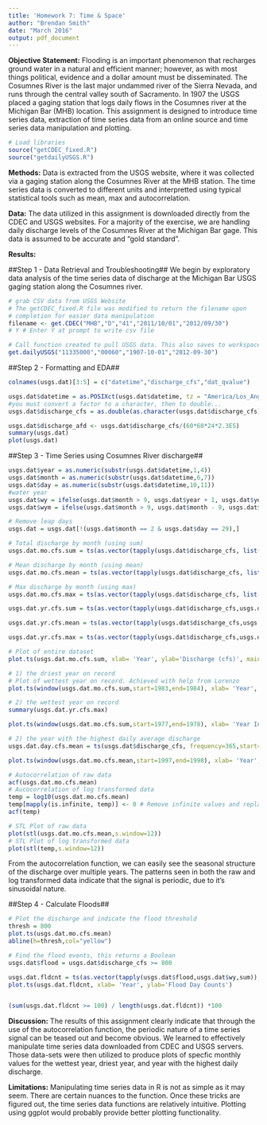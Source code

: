 ```yaml
---
title: 'Homework 7: Time & Space'
author: "Brendan Smith"
date: "March 2016"
output: pdf_document
---
```


**Objective Statement:** Flooding is an important phenomenon that recharges ground water in a natural and efficient manner; however, as with most things political, evidence and a dollar amount must be disseminated. The Cosumnes River is the last major undammed river of the Sierra Nevada, and runs through the central valley south of Sacramento. In 1907 the USGS placed a gaging station that logs daily flows in the Cosumnes river at the Michigan Bar (MHB) location. This assignment is designed to introduce time series data, extraction of time series data from an online source and time series data manipulation and plotting. 

```r
# Load libraries
source("getCDEC_fixed.R")
source("getdailyUSGS.R")
```

**Methods:** Data is extracted from the USGS website, where it was collected via a gaging station along the Cosumnes River at the MHB station. The time series data is converted to different units and interpretted using typical statistical tools such as mean, max and autocorrelation.

**Data:** The data utilized in this assignment is downloaded directly from the CDEC and USGS websites. For a majority of the exercise, we are handling daily discharge levels of the Cosumnes River at the Michigan Bar gage. This data is assumed to be accurate and "gold standard".

**Results:**

##Step 1 - Data Retrieval and Troubleshooting##
We begin by exploratory data analysis of the time series data of discharge at the Michigan Bar USGS gaging station along the Cosumnes river. 
```r
# grab CSV data from USGS Website
# The getCDEC_fixed.R file was modified to return the filename upon
# completion for easier data manipulation
filename <- get.CDEC("MHB","D","41","2011/10/01","2012/09/30")
# Y # Enter Y at prompt to write csv file
```

```r
# Call function created to pull USGS data. This also saves to workspace under "usgs.dat"
get.dailyUSGS("11335000","00060","1907-10-01","2012-09-30")
```

##Step 2 - Formatting and EDA##

```r
colnames(usgs.dat)[3:5] = c("datetime","discharge_cfs","dat_qvalue")

usgs.dat$datetime = as.POSIXct(usgs.dat$datetime, tz = "America/Los_Angeles")
#you must convert a factor to a character, then to double...
usgs.dat$discharge_cfs = as.double(as.character(usgs.dat$discharge_cfs))

```


```r
usgs.dat$discharge_afd <- usgs.dat$discharge_cfs/(60*60*24*2.3E5)
summary(usgs.dat)
plot(usgs.dat)
```

##Step 3 - Time Series using Cosumnes River discharge##

```r
usgs.dat$year = as.numeric(substr(usgs.dat$datetime,1,4)) 
usgs.dat$month = as.numeric(substr(usgs.dat$datetime,6,7)) 
usgs.dat$day = as.numeric(substr(usgs.dat$datetime,10,11))
#water year
usgs.dat$wy = ifelse(usgs.dat$month > 9, usgs.dat$year + 1, usgs.dat$year)
usgs.dat$wym = ifelse(usgs.dat$month > 9, usgs.dat$month - 9, usgs.dat$month + 3)
```

```r
# Remove leap days
usgs.dat = usgs.dat[!(usgs.dat$month == 2 & usgs.dat$day == 29),]
```

```r
# Total discharge by month (using sum)
usgs.dat.mo.cfs.sum = ts(as.vector(tapply(usgs.dat$discharge_cfs, list(usgs.dat$wym, usgs.dat$wy), sum)), frequency=12,start=c(1907,1))

# Mean discharge by month (using mean)
usgs.dat.mo.cfs.mean = ts(as.vector(tapply(usgs.dat$discharge_cfs, list(usgs.dat$wym, usgs.dat$wy), mean)), frequency=12,start=c(1907,1))

# Max discharge by month (using max)
usgs.dat.mo.cfs.max = ts(as.vector(tapply(usgs.dat$discharge_cfs, list(usgs.dat$wym, usgs.dat$wy), max)), frequency=12,start=c(1907,1))
```

```r
usgs.dat.yr.cfs.sum = ts(as.vector(tapply(usgs.dat$discharge_cfs,usgs.dat$wy, sum)), frequency=365,start=c(1907,1)) 

usgs.dat.yr.cfs.mean = ts(as.vector(tapply(usgs.dat$discharge_cfs,usgs.dat$wy, mean)), frequency=365,start=c(1907,1)) 

usgs.dat.yr.cfs.max = ts(as.vector(tapply(usgs.dat$discharge_cfs,usgs.dat$wy, max)), frequency=365,start=c(1907,1)) 
```


```r
# Plot of entire dataset
plot.ts(usgs.dat.mo.cfs.sum, xlab= 'Year', ylab='Discharge (cfs)', main='Hydrograph of 1907-2011')
```

```r
# 1) the driest year on record
# Plot of wettest year on record. Achieved with help from Lorenzo
plot.ts(window(usgs.dat.mo.cfs.sum,start=1983,end=1984), xlab= 'Year', ylab='Discharge (cfs)', main='Hydrograph of Driest - 1983')  
```

```r
# 2) the wettest year on record
summary(usgs.dat.yr.cfs.max)

plot.ts(window(usgs.dat.mo.cfs.sum,start=1977,end=1978), xlab= 'Year Index', ylab='Discharge (cfs)', main='Hydrograph of Wettest - 1977') 

```

```r
# 2) the year with the highest daily average discharge
usgs.dat.day.cfs.mean = ts(usgs.dat$discharge_cfs, frequency=365,start=c(1907,1))

plot.ts(window(usgs.dat.mo.cfs.mean,start=1997,end=1998), xlab= 'Year', ylab='Discharge (cfs)', main='Hydrograph of Highest Daily Average- 1997') 
```

```r
# Autocorrelation of raw data
acf(usgs.dat.mo.cfs.mean)
# Aucocorrelation of log transformed data
temp = log10(usgs.dat.mo.cfs.mean)
temp[mapply(is.infinite, temp)] <- 0 # Remove infinite values and replace with 0
acf(temp)

# STL Plot of raw data
plot(stl(usgs.dat.mo.cfs.mean,s.window=12))
# STL Plot of log transformed data
plot(stl(temp,s.window=12))
```

From the autocorrelation function, we can easily see the seasonal structure of the discharge over multiple years. The patterns seen in both the raw and log transformed data indicate that the signal is periodic, due to it's sinusoidal nature.


##Step 4 - Calculate Floods##

```r
# Plot the discharge and indicate the flood threshold
thresh = 800
plot.ts(usgs.dat.mo.cfs.mean)
abline(h=thresh,col="yellow")

# Find the flood events, this returns a Boolean
usgs.dat$flood = usgs.dat$discharge_cfs >= 800

usgs.dat.fldcnt = ts(as.vector(tapply(usgs.dat$flood,usgs.dat$wy,sum)),start=1907)
plot.ts(usgs.dat.fldcnt, xlab= 'Year', ylab='Flood Day Counts')


(sum(usgs.dat.fldcnt >= 100) / length(usgs.dat.fldcnt)) *100
```


**Discussion:** The results of this assignment clearly indicate that through the use of the autocorrelation function, the periodic nature of a time series signal can be teased out and become obvious. We learned to effectively manipulate time series data downloaded from CDEC and USGS servers. Those data-sets were then utilized to produce plots of specfic monthly values for the wettest year, driest year, and year with the highest daily discharge.

**Limitations:** Manipulating time series data in R is not as simple as it may seem. There are certain nuances to the function. Once these tricks are figured out, the time series data functions are relatively intuitive. Plotting using ggplot would probably provide better plotting functionality.